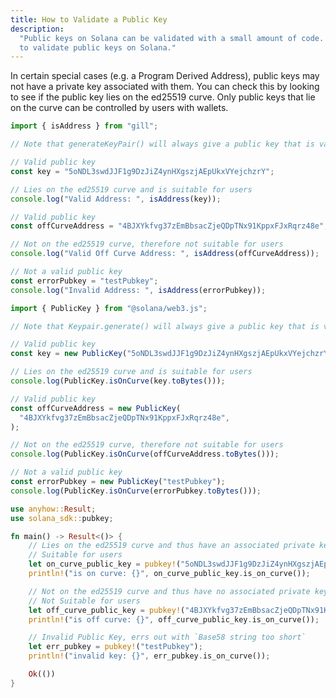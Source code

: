 ```yaml
---
title: How to Validate a Public Key
description:
  "Public keys on Solana can be validated with a small amount of code. Learn how
  to validate public keys on Solana."
---
```


In certain special cases (e.g. a Program Derived Address), public keys may not
have a private key associated with them. You can check this by looking to see if
the public key lies on the ed25519 curve. Only public keys that lie on the curve
can be controlled by users with wallets.

<CodeTabs storage="cookbook">

```typescript !! title="gill"
import { isAddress } from "gill";

// Note that generateKeyPair() will always give a public key that is valid for users

// Valid public key
const key = "5oNDL3swdJJF1g9DzJiZ4ynHXgszjAEpUkxVYejchzrY";

// Lies on the ed25519 curve and is suitable for users
console.log("Valid Address: ", isAddress(key));

// Valid public key
const offCurveAddress = "4BJXYkfvg37zEmBbsacZjeQDpTNx91KppxFJxRqrz48e";

// Not on the ed25519 curve, therefore not suitable for users
console.log("Valid Off Curve Address: ", isAddress(offCurveAddress));

// Not a valid public key
const errorPubkey = "testPubkey";
console.log("Invalid Address: ", isAddress(errorPubkey));
```

```typescript !! title="Legacy"
import { PublicKey } from "@solana/web3.js";

// Note that Keypair.generate() will always give a public key that is valid for users

// Valid public key
const key = new PublicKey("5oNDL3swdJJF1g9DzJiZ4ynHXgszjAEpUkxVYejchzrY");

// Lies on the ed25519 curve and is suitable for users
console.log(PublicKey.isOnCurve(key.toBytes()));

// Valid public key
const offCurveAddress = new PublicKey(
  "4BJXYkfvg37zEmBbsacZjeQDpTNx91KppxFJxRqrz48e",
);

// Not on the ed25519 curve, therefore not suitable for users
console.log(PublicKey.isOnCurve(offCurveAddress.toBytes()));

// Not a valid public key
const errorPubkey = new PublicKey("testPubkey");
console.log(PublicKey.isOnCurve(errorPubkey.toBytes()));
```

```rust !! title="Rust"
use anyhow::Result;
use solana_sdk::pubkey;

fn main() -> Result<()> {
    // Lies on the ed25519 curve and thus have an associated private key
    // Suitable for users
    let on_curve_public_key = pubkey!("5oNDL3swdJJF1g9DzJiZ4ynHXgszjAEpUkxVYejchzrY");
    println!("is on curve: {}", on_curve_public_key.is_on_curve());

    // Not on the ed25519 curve and thus have no associated private key
    // Not Suitable for users
    let off_curve_public_key = pubkey!("4BJXYkfvg37zEmBbsacZjeQDpTNx91KppxFJxRqrz48e");
    println!("is off curve: {}", off_curve_public_key.is_on_curve());

    // Invalid Public Key, errs out with `Base58 string too short`
    let err_pubkey = pubkey!("testPubkey");
    println!("invalid key: {}", err_pubkey.is_on_curve());

    Ok(())
}
```

</CodeTabs>
